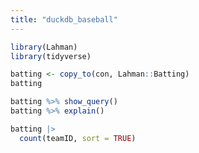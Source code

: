 ```yaml
---
title: "duckdb_baseball"
---
```


```r
library(Lahman)
library(tidyverse)
```

```r
batting <- copy_to(con, Lahman::Batting)
batting
```

```r
batting %>% show_query()
batting %>% explain()
```

```r
batting |> 
  count(teamID, sort = TRUE)
```
